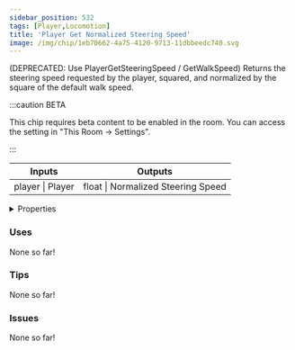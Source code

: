 ```yaml
---
sidebar_position: 532
tags: [Player,Locomotion]
title: 'Player Get Normalized Steering Speed'
image: /img/chip/1eb70662-4a75-4120-9713-11dbbeedc740.svg
---
```


(DEPRECATED: Use PlayerGetSteeringSpeed / GetWalkSpeed) Returns the steering speed requested by the player, squared, and normalized by the square of the default walk speed.

:::caution BETA

This chip requires beta content to be enabled in the room. You can access the setting in "This Room -> Settings".

:::

<IChip uuid="1eb70662-4a75-4120-9713-11dbbeedc740"/>

<table><thead><tr><th>Inputs</th><th>Outputs</th></tr></thead><tbody><tr><td>player | Player</td><td>float | Normalized Steering Speed</td></tr></tbody></table>

<details>
  <summary>Properties</summary>
  <div>
    <div>
    <table>
      <tbody>
        <tr>
          <td>Is beta required?</td>
          <td>Yes</td>
        </tr>
        <tr>
          <td>Is chip a trolling risk?</td>
          <td>No</td>
        </tr>
        <tr>
          <td>Is chip a role assignment risk?</td>
          <td>No</td>
        </tr>
        <tr>
          <td>Chip UUID</td>
          <td>1eb70662-4a75-4120-9713-11dbbeedc740</td>
        </tr>
        <tr>
          <td>Room availability</td>
          <td>Available everywhere</td>
        </tr>
      </tbody>
    </table>
    </div>
  </div>
</details>

### Uses

None so far!

### Tips

None so far!

### Issues

None so far!